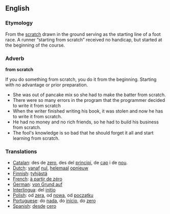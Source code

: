 ==English==

===Etymology===
From the [[scratch]] drawn in the ground serving as the starting line of a foot race. A runner &ldquo;starting from scratch&rdquo; received no handicap, but started at the beginning of the course.

===Adverb===
'''from scratch'''

If you do something from scratch, you do it from the beginning.  Starting with no advantage or prior preparation.

*She was out of pancake mix so she had to make the batter from scratch.
*There were so many errors in the program that the programmer decided to write it from scratch
*When the writer finished writing his book, it was stolen and now he has to write it from scratch. 
*He had no money and no rich friends, so he had to build his business from scratch. 
*The fool's knowledge is so bad that he should forget it all and start learning from scratch.

===Translations===
*[[Catalan]]: des de [[zero]], des del [[principi]], de [[cap]] i de [[nou]].
*[[Dutch]]: [[vanaf]] [[nul]], [[helemaal]] [[opnieuw]]
*[[Finnish]]: [[tyhjästä]]
*[[French]]: [[à partir de zéro]]
*[[German]]: [[von Grund auf]]
*[[Interlingua]]: del [[initio]]
*[[Polish]]: od [[zera]], od [[nowa]], od [[początku]]
*[[Portuguese]]: do [[nada]], do [[início]], do [[zero]]
*[[Spanish]]: [[desde]] [[cero]]